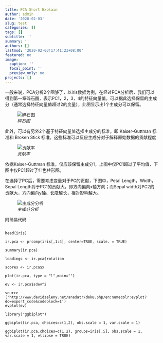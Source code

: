 ```yaml
---
title: PCA Short Explain
author: admin
date: '2020-02-03'
slug: test
categories: []
tags: []
subtitle: ''
summary: ''
authors: []
lastmod: '2020-02-03T17:41:23+08:00'
featured: no
image:
  caption: ''
  focal_point: ''
  preview_only: no
projects: []
---
```



一般来说，PCA分析2个图够了，以iris数据为例，在经过PCA分析后，我们可以得到第一章碎石图，表示PC1，2，3，4的特征向量值，可以据此选择保留的主成分（通常选择特征向量值超过2的变量），此图显示出1个主成分可以保留。


![*碎石图*](./1817671-f39056b2a8a39add.png)


此外，可以有另外2个基于特征向量值选择主成分的标准，即 Kaiser-Guttman 标准和 Broken Stick 标准，这些标准可以反应主成分对于解释原始数据的贡献程度

![_贡献率_](./1817671-f115189a5c07d722.png)

依据Kaiser-Guttman 标准，仅应该保留主成分1，上图中仅PC1超过了平均值，下图中仅PC1超过了红色柱形图。

在选择了PC后，需要考虑变量对于PC的贡献，下图中，Petal Length，Width， Sepal Length对于PC1的贡献大，即方向偏向x轴方向；而Sepal width对PC2的贡献大，方向偏向y轴。长度越长，相对影响越大。

![*主成分分析*](./featured.png)


附简易代码

```

head(iris)

ir.pca <- prcomp(iris[,1:4], center=TRUE, scale. = TRUE)

summary(ir.pca)

loadings <- ir.pca$rotation

scores <- ir.pca$x

plot(ir.pca, type = "l",main="")

ev <- ir.pca$sdev^2

source ('http://www.davidzeleny.net/anadatr/doku.php/en:numecolr:evplot?do=export_code&codeblock=1')
evplot(ev)

library("ggbiplot")

ggbiplot(ir.pca, choices=c(1,2), obs.scale = 1, var.scale = 1)

ggbiplot(ir.pca,choices=c(1,2), groups=iris[,5], obs.scale = 1, var.scale = 1, ellipse = TRUE)

```

